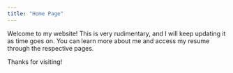```yaml
---
title: "Home Page"
---
```


Welcome to my website! This is very rudimentary, and I will keep updating it as time goes on. You can learn more about me and access my resume through the respective pages.

Thanks for visiting!
